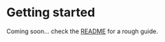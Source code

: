 
<Meta title="Guides/Getting started" />

<ThemeVariables />

# Getting started

Coming soon... check the [README] for a rough guide.

[readme]: https://github.com/thisdotsoftware/thisdotreact/blob/main/README.md
